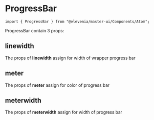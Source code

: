 
# ProgressBar
```import { ProgressBar } from "@elevenia/master-ui/Components/Atom";```

ProgressBar contain 3 props:

## linewidth

The props of **linewidth** assign for width of wrapper progress bar

## meter

The props of **meter** assign for color of progress bar

## meterwidth

The props of **meterwidth** assign for width of progress bar

<Preview>
  <Story id="atom-progress-bar--default" />
</Preview>
